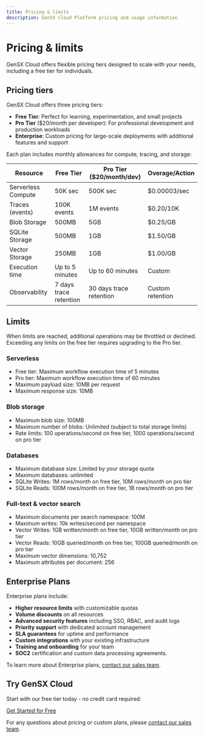 ```yaml
---
title: Pricing & limits
description: GenSX Cloud Platform pricing and usage information
---
```


# Pricing & limits

GenSX Cloud offers flexible pricing tiers designed to scale with your needs, including a free tier for individuals.

## Pricing tiers

GenSX Cloud offers three pricing tiers:

- **Free Tier**: Perfect for learning, experimentation, and small projects
- **Pro Tier** ($20/month per developer): For professional development and production workloads
- **Enterprise**: Custom pricing for large-scale deployments with additional features and support

Each plan includes monthly allowances for compute, tracing, and storage:

| Resource           | Free Tier              | Pro Tier ($20/month/dev) | Overage/Action   |
| ------------------ | ---------------------- | ------------------------ | ---------------- |
| Serverless Compute | 50K sec                | 500K sec                 | $0.00003/sec     |
| Traces (events)    | 100K events            | 1M events                | $0.20/10K        |
| Blob Storage       | 500MB                  | 5GB                      | $0.25/GB         |
| SQLite Storage     | 500MB                  | 1GB                      | $1.50/GB         |
| Vector Storage     | 250MB                  | 1GB                      | $1.00/GB         |
| Execution time     | Up to 5 minutes        | Up to 60 minutes         | Custom           |
| Observability      | 7 days trace retention | 30 days trace retention  | Custom retention |

## Limits

When limits are reached, additional operations may be throttled or declined. Exceeding any limits on the free tier requires upgrading to the Pro tier.

### Serverless

- Free tier: Maximum workflow execution time of 5 minutes
- Pro tier: Maximum workflow execution time of 60 minutes
- Maximum payload size: 10MB per request
- Maximum response size: 10MB

### Blob storage

- Maximum blob size: 100MB
- Maximum number of blobs: Unlimited (subject to total storage limits)
- Rate limits: 100 operations/second on free tier, 1000 operations/second on pro tier

### Databases

- Maximum database size: Limited by your storage quota
- Maximum databases: unlimited
- SQLite Writes: 1M rows/month on free tier, 10M rows/month on pro tier
- SQLite Reads: 100M rows/month on free tier, 1B rows/month on pro tier

### Full-text & vector search

- Maximum documents per search namespace: 100M
- Maximum writes: 10k writes/second per namespace
- Vector Writes: 1GB written/month on free tier, 10GB written/month on pro tier
- Vector Reads: 10GB queried/month on free tier, 100GB queried/month on pro tier
- Maximum vector dimensions: 10,752
- Maximum attributes per document: 256

## Enterprise Plans

Enterprise plans include:

- **Higher resource limits** with customizable quotas
- **Volume discounts** on all resources
- **Advanced security features** including SSO, RBAC, and audit logs
- **Priority support** with dedicated account management
- **SLA guarantees** for uptime and performance
- **Custom integrations** with your existing infrastructure
- **Training and onboarding** for your team
- **SOC2** certification and custom data processing agreements.

To learn more about Enterprise plans, [contact our sales team](mailto:contact@gensx.com).

## Try GenSX Cloud

Start with our free tier today - no credit card required:

[Get Started for Free](https://signin.gensx.com/sign-up)

For any questions about pricing or custom plans, please [contact our sales team](mailto:contact@gensx.com).
